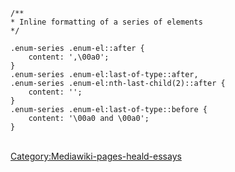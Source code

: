  /**
 * Inline formatting of a series of elements
 */

 .enum-series .enum-el::after {
     content: ',\00a0';
 }
 .enum-series .enum-el:last-of-type::after, 
 .enum-series .enum-el:nth-last-child(2)::after {
     content: '';
 }
 .enum-series .enum-el:last-of-type::before {
     content: '\00a0 and \00a0';
 }
 
 <noinclude>[[Category:Mediawiki-pages-heald-essays]]</noinclude>
